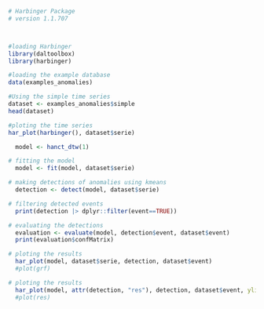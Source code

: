 ```r
# Harbinger Package
# version 1.1.707



#loading Harbinger
library(daltoolbox)
library(harbinger) 
```

```r
#loading the example database
data(examples_anomalies)
```

```r
#Using the simple time series
dataset <- examples_anomalies$simple
head(dataset)
```

```r
#ploting the time series
har_plot(harbinger(), dataset$serie)
```

```r
  model <- hanct_dtw(1)
```

```r
# fitting the model
  model <- fit(model, dataset$serie)
```

```r
# making detections of anomalies using kmeans
  detection <- detect(model, dataset$serie)
```

```r
# filtering detected events
  print(detection |> dplyr::filter(event==TRUE))
```

```r
# evaluating the detections
  evaluation <- evaluate(model, detection$event, dataset$event)
  print(evaluation$confMatrix)
```

```r
# ploting the results
  har_plot(model, dataset$serie, detection, dataset$event)
  #plot(grf)
```

```r
# ploting the results
  har_plot(model, attr(detection, "res"), detection, dataset$event, yline = attr(detection, "threshold"))
  #plot(res)
```
